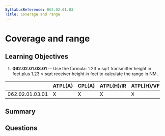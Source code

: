 ```yaml
---
SyllabusReference: 062.02.01.03
Title: Coverage and range
---
```


# Coverage and range

## Learning Objectives

1. **062.02.01.03.01** -- Use the formula: 1.23 × sqrt transmitter height in
   feet plus 1.23 × sqrt receiver height in feet to calculate the range in NM.

|                 | ATPL(A) | CPL(A) | ATPL(H)/IR | ATPL(H)/VFR | CPL(H) | IR  | CBIR(A) |
| --------------- | ------- | ------ | ---------- | ----------- | ------ | --- | ------- |
| 062.02.01.03.01 | X       | X      | X          | X           | X      | X   | X       |

## Summary

## Questions
